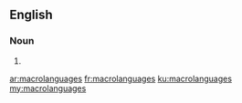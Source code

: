 {{also|macro languages}}
==English==

===Noun===
{{head|en|noun plural form}}

# {{plural of|macrolanguage|lang=en}}

[[ar:macrolanguages]]
[[fr:macrolanguages]]
[[ku:macrolanguages]]
[[my:macrolanguages]]